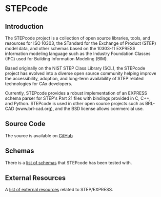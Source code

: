= STEPcode =

== Introduction ==
The STEPcode project is a collection of open source libraries, tools, and resources for ISO 10303,
the STandard for the Exchange of Product (STEP) model data, and other schemas based on the 10303-11 EXPRESS information modeling language such as the Industry Foundation Classes (IFC) used for Building Information Modeling (BIM). 

Based originally on the NIST STEP Class Library (SCL), the STEPcode project has evolved into a
diverse open source community helping improve the accessibility, adoption, and long-term availability of STEP related technologies for CAx developers.

Currently, STEPcode provides a robust implementation of an EXPRESS schema parser for STEP's Part 21 files with bindings provided in C, C++, and Python.  STEPcode is used in other open source projects such as BRL-CAD (www.brl-cad.org), and the BSD license allows commercial use.

== Source Code ==
The source is available on [http://github.com/stepcode/stepcode GitHub]

== Schemas ==
There is a [[list of schemas]] that STEPcode has been tested with.

== External Resources ==
A [[list of external resources]] related to STEP/EXPRESS.